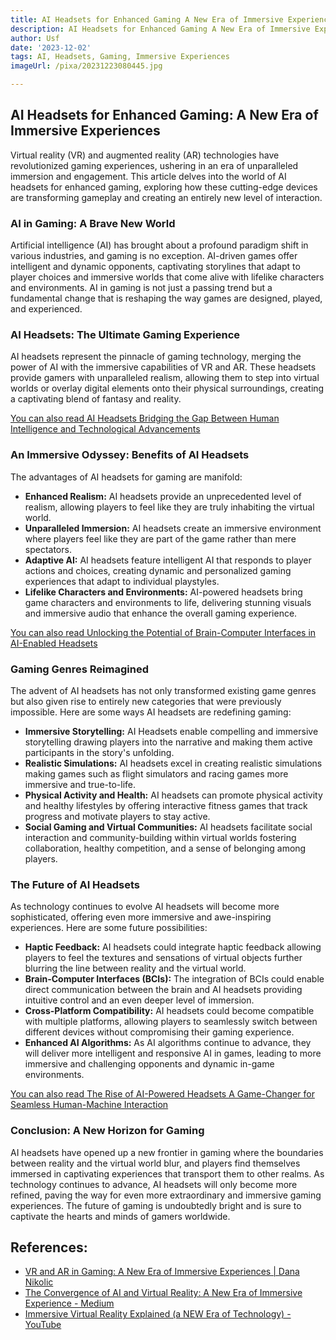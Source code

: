 ```yaml
---
title: AI Headsets for Enhanced Gaming A New Era of Immersive Experiences
description: AI Headsets for Enhanced Gaming A New Era of Immersive Experiences
author: Usf
date: '2023-12-02'
tags: AI, Headsets, Gaming, Immersive Experiences
imageUrl: /pixa/20231223080445.jpg

---
```

## AI Headsets for Enhanced Gaming: A New Era  of Immersive Experiences

Virtual reality (VR) and augmented  reality (AR) technologies have revolutionized gaming experiences, ushering in an era of unparalleled immersion and engagement. This article delves into the world of  AI headsets for enhanced gaming, exploring how these cutting-edge devices are transforming gameplay and creating an  entirely new level of interaction.

### AI in Gaming: A Brave New World

Artificial intelligence (AI) has brought about a profound paradigm shift in various industries, and  gaming is no exception.  AI-driven games offer intelligent and dynamic opponents, captivating storylines that adapt to player choices and  immersive worlds that come alive with lifelike characters and environments. AI in gaming is not just  a passing trend but a fundamental change that is reshaping the way games are designed, played, and  experienced.

### AI Headsets: The  Ultimate Gaming  Experience

AI headsets represent the pinnacle of gaming technology, merging the power of AI with the immersive capabilities of VR and AR. These headsets provide gamers with unparalleled realism, allowing them to step into virtual worlds or overlay digital elements onto their physical surroundings, creating a captivating  blend of fantasy and  reality.

[You can also read AI Headsets Bridging  the Gap Between Human Intelligence and Technological Advancements](AI%20Headsets%20Bridging%20the%20Gap%20Between%20Human%20Intelligence%20and%20Technological%20Advancements)


### An Immersive Odyssey: Benefits of AI Headsets

The  advantages of AI  headsets for gaming are manifold:

- **Enhanced Realism:** AI headsets provide an unprecedented level of realism, allowing players to feel like they are truly  inhabiting the virtual world.
- **Unparalleled Immersion:** AI headsets create an immersive environment where  players feel like  they are part of the game rather than mere spectators.
- **Adaptive AI:** AI headsets feature  intelligent AI that responds to player actions and choices, creating dynamic and personalized gaming experiences that adapt to individual playstyles.
- **Lifelike Characters and Environments:** AI-powered headsets bring game characters and environments to life, delivering  stunning visuals  and immersive audio that enhance the overall gaming experience.

[You can also read Unlocking the Potential  of  Brain-Computer Interfaces in AI-Enabled Headsets](Unlocking%20the%20Potential%20of%20Brain-Computer%20Interfaces%20in%20AI-Enabled%20Headsets)


###  Gaming  Genres Reimagined

The advent of AI headsets has not only transformed existing  game genres but also given  rise  to entirely  new categories that were previously impossible. Here are some ways AI headsets are redefining  gaming:

-  **Immersive Storytelling:** AI Headsets enable compelling and immersive storytelling  drawing players into the narrative and making them active participants in the  story's unfolding.
- **Realistic Simulations:** AI headsets excel in creating realistic simulations making games such as flight simulators and  racing games  more  immersive and true-to-life.
- **Physical Activity and Health:** AI headsets can promote physical activity and  healthy lifestyles by offering interactive fitness games that track progress and motivate players to stay active.
- **Social Gaming and Virtual Communities:** AI  headsets  facilitate social  interaction and  community-building  within virtual worlds fostering collaboration, healthy  competition, and a sense of belonging among players.

###  The Future of AI Headsets

As technology  continues to evolve AI headsets will become more  sophisticated, offering even more immersive and awe-inspiring experiences. Here are some future possibilities:

- **Haptic Feedback:** AI headsets could integrate haptic feedback allowing players to feel the textures and sensations of virtual objects further blurring the line between reality and  the virtual  world.
- **Brain-Computer Interfaces (BCIs):** The integration of BCIs could enable direct communication between the brain and AI headsets providing intuitive control and an even deeper level of immersion.
- **Cross-Platform Compatibility:** AI headsets could become  compatible with  multiple platforms, allowing players to seamlessly switch between different devices without compromising their  gaming experience.
- **Enhanced AI Algorithms:** As AI algorithms continue  to advance, they will deliver  more intelligent and responsive AI in games,  leading to more immersive and challenging opponents and dynamic in-game environments.

[You can also  read The Rise of AI-Powered Headsets A  Game-Changer for Seamless Human-Machine Interaction](The%20Rise%20of%20AI-Powered%20Headsets%20A%20Game-Changer%20for%20Seamless%20Human-Machine%20Interaction)


### Conclusion: A New Horizon for Gaming

AI headsets have  opened up a new  frontier in gaming  where the boundaries between reality and the virtual world blur,  and  players find themselves immersed  in  captivating experiences that transport  them to other realms. As technology continues to advance, AI headsets will only become more refined, paving the way for even more extraordinary and immersive  gaming experiences. The future of gaming is undoubtedly bright  and is sure to captivate the hearts and minds of gamers  worldwide.

## References:
- [VR and AR in Gaming: A New Era of Immersive Experiences | Dana Nikolic](https://original.newsbreak.com/@dana-nikolic-1674004/3044539382083-vr-and-ar-in-gaming-a-new-era-of-immersive-experiences)
- [The Convergence of AI and Virtual Reality: A New Era of Immersive Experience - Medium](https://medium.com/aimonks/the-convergence-of-ai-and-virtual-reality-a-new-era-of-immersive-experience-89f7967a5f1f)
- [Immersive Virtual Reality Explained (a NEW Era of Technology) - YouTube](https://youtube.com/watch?v=B7LwauHpGjE)
